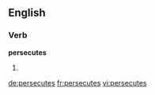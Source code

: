 ==English==

===Verb===
'''persecutes'''

# {{en-third-person singular of|persecute}}

[[de:persecutes]]
[[fr:persecutes]]
[[vi:persecutes]]